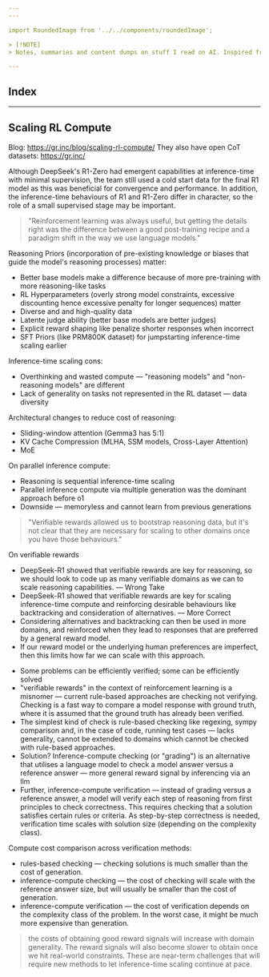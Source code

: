 ```yaml
---
---

import RoundedImage from '../../components/roundedImage';

> [!NOTE]
> Notes, summaries and content dumps on stuff I read on AI. Inspired from [TDM](https://x.com/cto_junior) ji's [AGI Log](https://docs.google.com/document/d/e/2PACX-1vQD8IlBotGdBxp3BnXkSjk8bNZlPV_0EH9ZA6wHd5dNf-BLSiwXUinvgv8ZoBEnNyTCF-chWO30NRw0/pub)

---
```


## Index

---

## Scaling RL Compute

Blog: https://gr.inc/blog/scaling-rl-compute/
They also have open CoT datasets: https://gr.inc/

Although DeepSeek's R1-Zero had emergent capabilities at inference-time with minimal supervision, the team still used a cold start data for the final R1 model as this was beneficial for convergence and performance. In addition, the inference-time behaviours of R1 and R1-Zero differ in character, so the role of a small supervised stage may be important.

> "Reinforcement learning was always useful, but getting the details right was the difference between a good post-training recipe and a paradigm shift in the way we use language models."

Reasoning Priors (incorporation of pre-existing knowledge or biases that guide the model's reasoning processes) matter:
- Better base models make a difference because of more pre-training with more reasoning-like tasks
- RL Hyperparameters (overly strong model constraints, excessive discounting hence excessive penalty for longer sequences) matter
- Diverse and and high-quality data
- Latente judge ability (better base models are better judges)
- Explicit reward shaping like penalize shorter responses when incorrect
- SFT Priors (like PRM800K dataset) for jumpstarting inference-time scaling earlier

Inference-time scaling cons:
- Overthinking and wasted compute — "reasoning models" and "non-reasoning models" are different
- Lack of generality on tasks not represented in the RL dataset — data diversity

Architectural changes to reduce cost of reasoning:
- Sliding-window attention (Gemma3 has 5:1)
- KV Cache Compression (MLHA, SSM models, Cross-Layer Attention)
- MoE

On parallel inference compute:
- Reasoning is sequential inference-time scaling
- Parallel inference compute via multiple generation was the dominant approach before o1
- Downside — memoryless and cannot learn from previous generations

> "Verifiable rewards allowed us to bootstrap reasoning data, but it's not clear that they are necessary for scaling to other domains once you have those behaviours."

On verifiable rewards
- DeepSeek-R1 showed that verifiable rewards are key for reasoning, so we should look to code up as many verifiable domains as we can to scale reasoning capabilities. — Wrong Take
- DeepSeek-R1 showed that verifiable rewards are key for scaling inference-time compute and reinforcing desirable behaviours like backtracking and consideration of alternatives. — More Correct
- Considering alternatives and backtracking can then be used in more domains, and reinforced when they lead to responses that are preferred by a general reward model.
- If our reward model or the underlying human preferences are imperfect, then this limits how far we can scale with this approach.

<RoundedImage
  src="/images/ai-log/checking.png"
  alt='"As we move towards generative verification, generality increases but the reward signal becomes more costly."'
  caption='"As we move towards generative verification, generality increases but the reward signal becomes more costly."'
  width={300}
  height={300}
/>

- Some problems can be efficiently verified; some can be efficiently solved
- "verifiable rewards" in the context of reinforcement learning is a misnomer — current rule-based approaches are checking not verifying. Checking is a fast way to compare a model response with ground truth, where it is assumed that the ground truth has already been verified.
- The simplest kind of check is rule-based checking like regexing, sympy comparison and, in the case of code, running test cases — lacks generality, cannot be extended to domains which cannot be checked with rule-based approaches.
- Solution? Inference-compute checking (or "grading") is an alternative that utilises a language model to check a model answer versus a reference answer — more general reward signal by inferencing via an llm
- Further, inference-compute verification — instead of grading versus a reference answer, a model will verify each step of reasoning from first principles to check correctness. This requires checking that a solution satisfies certain rules or criteria. As step-by-step correctness is needed, verification time scales with solution size (depending on the complexity class).

Compute cost comparison across verification methods:
- rules-based checking —  checking solutions is much smaller than the cost of generation.
- inference-compute checking — the cost of checking will scale with the reference answer size, but will usually be smaller than the cost of generation.
- inference-compute verification — the cost of verification depends on the complexity class of the problem. In the worst case, it might be much more expensive than generation.

> the costs of obtaining good reward signals will increase with domain generality. The reward signals will also become slower to obtain once we hit real-world constraints. These are near-term challenges that will require new methods to let inference-time scaling continue at pace.
